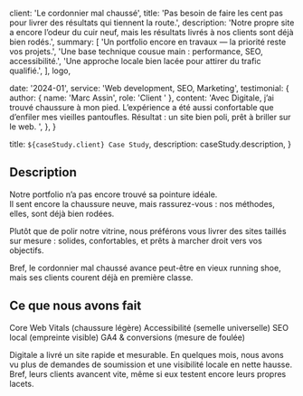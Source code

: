 
  client: 'Le cordonnier mal chaussé',
  title: 'Pas besoin de faire les cent pas pour livrer des résultats qui tiennent la route.',
  description:
    'Notre propre site a encore l’odeur du cuir neuf, mais les résultats livrés à nos clients sont déjà bien rodés.',
  summary: [
    'Un portfolio encore en travaux — la priorité reste vos projets.',
    'Une base technique cousue main : performance, SEO, accessibilité.',
    'Une approche locale bien lacée pour attirer du trafic qualifié.',
  ],
  logo,
  
  date: '2024-01',
  service: 'Web development, SEO, Marketing',
  testimonial: {
    author: { name: 'Marc Assin', role: 'Client ' },
    content:
      'Avec Digitale, j’ai trouvé chaussure à mon pied. L’expérience a été aussi confortable que d’enfiler mes vieilles pantoufles. Résultat : un site bien poli, prêt à briller sur le web. ',
  },
}

  title: `${caseStudy.client} Case Study`,
  description: caseStudy.description,
}

## Description

Notre portfolio n’a pas encore trouvé sa pointure idéale.  
Il sent encore la chaussure neuve, mais rassurez-vous : nos méthodes, elles, sont déjà bien rodées.  

Plutôt que de polir notre vitrine, nous préférons vous livrer des sites taillés sur mesure : solides, confortables, et prêts à marcher droit vers vos objectifs.  

Bref, le cordonnier mal chaussé avance peut-être en vieux running shoe, mais ses clients courent déjà en première classe.  

## Ce que nous avons fait

<TagList>
  <TagListItem>Core Web Vitals (chaussure légère)</TagListItem>
  <TagListItem>Accessibilité (semelle universelle)</TagListItem>
  <TagListItem>SEO local (empreinte visible)</TagListItem>
  <TagListItem>GA4 & conversions (mesure de foulée)</TagListItem>
</TagList>

<Blockquote
  author={{ name: 'Marc Assin', role: 'Humain' }}
  
>
  Digitale a livré un site rapide et mesurable. En quelques mois, nous avons vu
  plus de demandes de soumission et une visibilité locale en nette hausse. Bref,
  leurs clients avancent vite, même si eux testent encore leurs propres lacets.
</Blockquote>

<StatList>
  <StatListItem value="+42%" label="Empreintes nettes" />
  <StatListItem value="0.3s" label="Pour lacer mes souliers" />
  <StatListItem value="100%" label="Clients chaussés correctement" />
  <StatListItem value="1" label="Portfolio qui grince encore" />
</StatList>